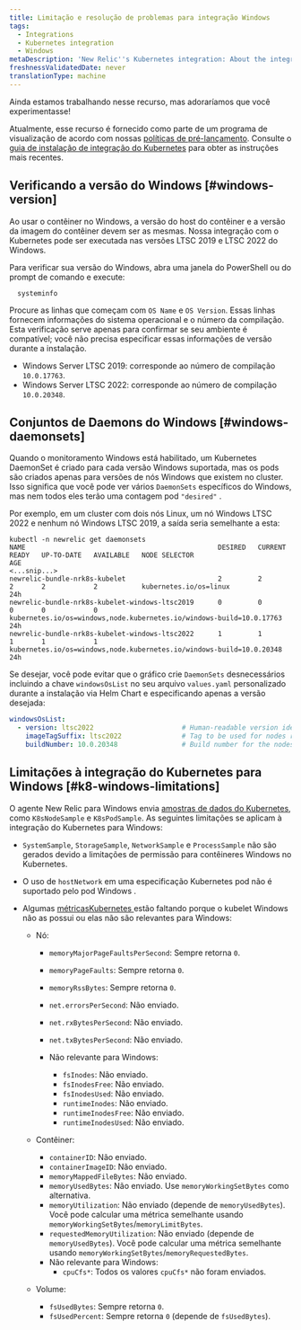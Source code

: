 ```yaml
---
title: Limitação e resolução de problemas para integração Windows
tags:
  - Integrations
  - Kubernetes integration
  - Windows
metaDescription: 'New Relic''s Kubernetes integration: About the integration on Windows-based nodes'
freshnessValidatedDate: never
translationType: machine
---
```


<Callout title="visualização">
  Ainda estamos trabalhando nesse recurso, mas adoraríamos que você experimentasse!

  Atualmente, esse recurso é fornecido como parte de um programa de visualização de acordo com nossas [políticas de pré-lançamento](/docs/licenses/license-information/referenced-policies/new-relic-pre-release-policy). Consulte o [guia de instalação de integração do Kubernetes](/src/install/kubernetes/intro) para obter as instruções mais recentes.
</Callout>

## Verificando a versão do Windows [#windows-version]

<Callout variant="important">
  Ao usar o contêiner no Windows, a versão do host do contêiner e a versão da imagem do contêiner devem ser as mesmas. Nossa integração com o Kubernetes pode ser executada nas versões LTSC 2019 e LTSC 2022 do Windows.
</Callout>

Para verificar sua versão do Windows, abra uma janela do PowerShell ou do prompt de comando e execute:

```shell
  systeminfo
```

Procure as linhas que começam com `OS Name` e `OS Version`. Essas linhas fornecem informações do sistema operacional e o número da compilação. Esta verificação serve apenas para confirmar se seu ambiente é compatível; você não precisa especificar essas informações de versão durante a instalação.

* Windows Server LTSC 2019: corresponde ao número de compilação `10.0.17763`.
* Windows Server LTSC 2022: corresponde ao número de compilação `10.0.20348`.

## Conjuntos de Daemons do Windows [#windows-daemonsets]

Quando o monitoramento Windows está habilitado, um Kubernetes DaemonSet é criado para cada versão Windows suportada, mas os pods são criados apenas para versões de nós Windows que existem no cluster. Isso significa que você pode ver vários `DaemonSets` específicos do Windows, mas nem todos eles terão uma contagem pod `"desired"` .

Por exemplo, em um cluster com dois nós Linux, um nó Windows LTSC 2022 e nenhum nó Windows LTSC 2019, a saída seria semelhante a esta:

```shell
kubectl -n newrelic get daemonsets
NAME                                                DESIRED   CURRENT   READY   UP-TO-DATE   AVAILABLE   NODE SELECTOR                                                          AGE
<...snip...>
newrelic-bundle-nrk8s-kubelet                       2         2         2       2            2           kubernetes.io/os=linux                                                 24h
newrelic-bundle-nrk8s-kubelet-windows-ltsc2019      0         0         0       0            0           kubernetes.io/os=windows,node.kubernetes.io/windows-build=10.0.17763   24h
newrelic-bundle-nrk8s-kubelet-windows-ltsc2022      1         1         1       1            1           kubernetes.io/os=windows,node.kubernetes.io/windows-build=10.0.20348   24h
```

Se desejar, você pode evitar que o gráfico crie `DaemonSets` desnecessários incluindo a chave `windowsOsList` no seu arquivo `values.yaml` personalizado durante a instalação via Helm Chart e especificando apenas a versão desejada:

```yaml
windowsOsList:
  - version: ltsc2022                      # Human-readable version identifier
    imageTagSuffix: ltsc2022               # Tag to be used for nodes running the windows version above
    buildNumber: 10.0.20348                # Build number for the nodes running the version above. Used as a selector.
```

## Limitações à integração do Kubernetes para Windows [#k8-windows-limitations]

O agente New Relic para Windows envia [amostras de dados do Kubernetes](/docs/kubernetes-pixie/kubernetes-integration/understand-use-data/find-use-your-kubernetes-data/#event-types), como `K8sNodeSample` e `K8sPodSample`. As seguintes limitações se aplicam à integração do Kubernetes para Windows:

* `SystemSample`, `StorageSample`, `NetworkSample` e `ProcessSample` não são gerados devido a limitações de permissão para contêineres Windows no Kubernetes.

* O uso de `hostNetwork` em uma especificação Kubernetes pod não é suportado pelo pod Windows .

* Algumas [métricasKubernetes ](/docs/integrations/kubernetes-integration/understand-use-data/understand-use-data#metrics)estão faltando porque o kubelet Windows não as possui ou elas não são relevantes para Windows:

  * Nó:

    * `memoryMajorPageFaultsPerSecond`: Sempre retorna `0`.

    * `memoryPageFaults`: Sempre retorna `0`.

    * `memoryRssBytes`: Sempre retorna `0`.

    * `net.errorsPerSecond`: Não enviado.

    * `net.rxBytesPerSecond`: Não enviado.

    * `net.txBytesPerSecond`: Não enviado.

    * Não relevante para Windows:

      * `fsInodes`: Não enviado.
      * `fsInodesFree`: Não enviado.
      * `fsInodesUsed`: Não enviado.
      * `runtimeInodes`: Não enviado.
      * `runtimeInodesFree`: Não enviado.
      * `runtimeInodesUsed`: Não enviado.

  * Contêiner:

    * `containerID`: Não enviado.
    * `containerImageID`: Não enviado.
    * `memoryMappedFileBytes`: Não enviado.
    * `memoryUsedBytes`: Não enviado. Use `memoryWorkingSetBytes` como alternativa.
    * `memoryUtilization`: Não enviado (depende de `memoryUsedBytes`). Você pode calcular uma métrica semelhante usando `memoryWorkingSetBytes`/`memoryLimitBytes`.
    * `requestedMemoryUtilization`: Não enviado (depende de `memoryUsedBytes`). Você pode calcular uma métrica semelhante usando `memoryWorkingSetBytes`/`memoryRequestedBytes`.
    * Não relevante para Windows:
      * `cpuCfs*`: Todos os valores `cpuCfs*` não foram enviados.

  * Volume:

    * `fsUsedBytes`: Sempre retorna `0`.
    * `fsUsedPercent`: Sempre retorna `0` (depende de `fsUsedBytes`).